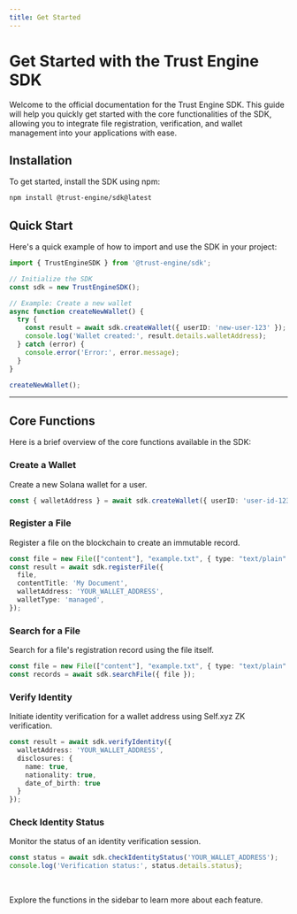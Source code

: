 ```yaml
---
title: Get Started
---
```


# Get Started with the Trust Engine SDK

Welcome to the official documentation for the Trust Engine SDK. This guide will help you quickly get started with the core functionalities of the SDK, allowing you to integrate file registration, verification, and wallet management into your applications with ease.

## Installation

To get started, install the SDK using npm:

```bash
npm install @trust-engine/sdk@latest
```

## Quick Start

Here's a quick example of how to import and use the SDK in your project:

```typescript
import { TrustEngineSDK } from '@trust-engine/sdk';

// Initialize the SDK
const sdk = new TrustEngineSDK();

// Example: Create a new wallet
async function createNewWallet() {
  try {
    const result = await sdk.createWallet({ userID: 'new-user-123' });
    console.log('Wallet created:', result.details.walletAddress);
  } catch (error) {
    console.error('Error:', error.message);
  }
}

createNewWallet();
```

---

## Core Functions

Here is a brief overview of the core functions available in the SDK:

### Create a Wallet

Create a new Solana wallet for a user.

```typescript
const { walletAddress } = await sdk.createWallet({ userID: 'user-id-123' });
```

### Register a File

Register a file on the blockchain to create an immutable record.

```typescript
const file = new File(["content"], "example.txt", { type: "text/plain" });
const result = await sdk.registerFile({
  file,
  contentTitle: 'My Document',
  walletAddress: 'YOUR_WALLET_ADDRESS',
  walletType: 'managed',
});
```

### Search for a File

Search for a file's registration record using the file itself.

```typescript
const file = new File(["content"], "example.txt", { type: "text/plain" });
const records = await sdk.searchFile({ file });
```

### Verify Identity

Initiate identity verification for a wallet address using Self.xyz ZK verification.

```typescript
const result = await sdk.verifyIdentity({
  walletAddress: 'YOUR_WALLET_ADDRESS',
  disclosures: {
    name: true,
    nationality: true,
    date_of_birth: true
  }
});
```

### Check Identity Status

Monitor the status of an identity verification session.

```typescript
const status = await sdk.checkIdentityStatus('YOUR_WALLET_ADDRESS');
console.log('Verification status:', status.details.status);
```

<br/>

Explore the functions in the sidebar to learn more about each feature.
